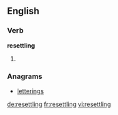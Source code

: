 ==English==

===Verb===
'''resettling'''

# {{third-person singular of|resettle}}

===Anagrams===
* [[letterings#English|letterings]]

[[de:resettling]]
[[fr:resettling]]
[[vi:resettling]]